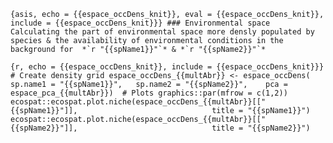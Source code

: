 ```{asis, echo = {{espace_occDens_knit}}, eval = {{espace_occDens_knit}}, include = {{espace_occDens_knit}}}
### Environmental space 
Calculating the part of environmental space more densly populated by species & the availability of environmental conditions in the background for  *`r "{{spName1}}"`* & *`r "{{spName2}}"`*
```

```{r, echo = {{espace_occDens_knit}}, include = {{espace_occDens_knit}}}
# Create density grid
espace_occDens_{{multAbr}} <- espace_occDens(
  sp.name1 = "{{spName1}}",
  sp.name2 = "{{spName2}}", 
  pca = espace_pca_{{multAbr}}) 
# Plots
graphics::par(mfrow = c(1,2))
ecospat::ecospat.plot.niche(espace_occDens_{{multAbr}}[["{{spName1}}"]], 
                            title = "{{spName1}}")
ecospat::ecospat.plot.niche(espace_occDens_{{multAbr}}[["{{spName2}}"]], 
                            title = "{{spName2}}")
```

